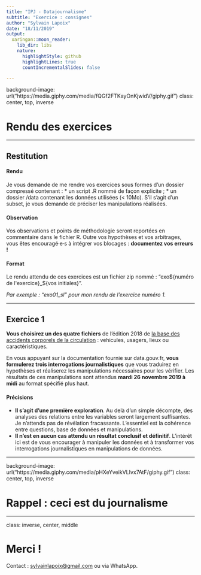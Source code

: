 ```yaml
---
title: "IPJ - Datajournalisme"
subtitle: "Exercice : consignes"
author: "Sylvain Lapoix"
date: "18/11/2019"
output:
  xaringan::moon_reader:
    lib_dir: libs
    nature:
      highlightStyle: github
      highlightLines: true
      countIncrementalSlides: false

---
```


background-image: url("https://media.giphy.com/media/fQGf2FTKayOnKjwidV/giphy.gif")
class: center, top, inverse

# Rendu des exercices

---

## Restitution

#### Rendu
Je vous demande de me rendre vos exercices sous formes d'un dossier compressé contenant :
* un script .R nommé de façon explicite ;
* un dossier /data contenant les données utilisées (< 10Mo). S'il s'agit d'un subset, je vous demande de préciser les manipulations réalisées.

#### Observation
Vos observations et points de méthodologie seront reportées en commentaire dans le fichier R. Outre vos hypothèses et vos arbitrages, vous êtes encouragé·e·s à intégrer vos blocages : **documentez vos erreurs !**


#### Format
Le rendu attendu de ces exercices est un fichier zip nommé :
"exo${numéro de l'exercice}_${vos initiales}".

*Par exemple : "exo01_sl" pour mon rendu de l'exercice numéro 1.*

---

## Exercice 1

**Vous choisirez un des quatre fichiers** de l'édition 2018 de [la base des accidents corporels de la circulation](https://www.data.gouv.fr/fr/datasets/base-de-donnees-accidents-corporels-de-la-circulation/) : vehicules, usagers, lieux ou caractéristiques.

En vous appuyant sur la documentation fournie sur data.gouv.fr, **vous formulerez trois interrogations journalistiques** que vous traduirez en hypothèses et réaliserez les manipulations nécessaires pour les vérifier. Les résultats de ces manipulations sont attendus **mardi 26 novembre 2019 à midi** au format spécifié plus haut.

#### Précisions
* **Il s'agit d'une première exploration**. Au delà d'un simple décompte, des analyses des relations entre les variables seront largement suffisantes. Je n'attends pas de révélation fracassante. L'essentiel est la cohérence entre questions, base de données et manipulations.
* **Il n'est en aucun cas attendu un résultat conclusif et définitif**. L'intérêt ici est de vous encourager à manipuler les données et à transformer vos interrogations journalistiques en manipulations de données.

---


background-image: url("https://media.giphy.com/media/pHXeYveikVLIvx7AtF/giphy.gif")
class: center, top, inverse

# Rappel : ceci est du journalisme

---
class: inverse, center, middle

# Merci !


Contact : [sylvainlapoix@gmail.com](mailto:sylvainlapoix@gmail.com) ou via WhatsApp.


